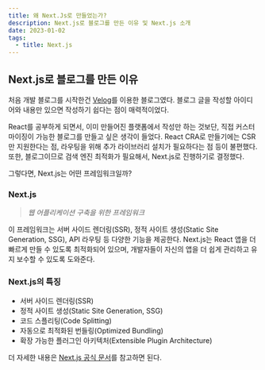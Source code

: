 ```yaml
---
title: 왜 Next.Js로 만들었는가?
description: Next.js로 블로그를 만든 이유 및 Next.js 소개
date: 2023-01-02
tags:
  - title: Next.js
---
```


## Next.js로 블로그를 만든 이유

처음 개발 블로그를 시작한건 [Velog](https://velog.io/@woongsnote)를 이용한 블로그였다.
블로그 글을 작성할 아이디어와 내용만 있으면 작성하기 쉽다는 점이 매력적이었다.

React를 공부하게 되면서, 이미 만들어진 플랫폼에서 작성만 하는 것보단, 직접 커스터마이징이 가능한 블로그를 만들고 싶은 생각이 들었다.
React CRA로 만들기에는 CSR만 지원한다는 점, 라우팅을 위해 추가 라이브러리 설치가 필요하다는 점 등이 불편했다.
또한, 블로그이므로 검색 엔진 최적화가 필요해서, Next.js로 진행하기로 결정했다.

그렇다면, Next.js는 어떤 프레임워크일까?

### Next.js

> _웹 어플리케이션 구축을 위한 프레임워크_

이 프레임워크는 서버 사이드 렌더링(SSR), 정적 사이트 생성(Static Site Generation, SSG), API 라우팅 등 다양한 기능을 제공한다.
Next.js는 React 앱을 더 빠르게 만들 수 있도록 최적화되어 있으며, 개발자들이 자신의 앱을 더 쉽게 관리하고 유지 보수할 수 있도록 도와준다.

### Next.js의 특징

- 서버 사이드 렌더링(SSR)
- 정적 사이트 생성(Static Site Generation, SSG)
- 코드 스플리팅(Code Splitting)
- 자동으로 최적화된 번들링(Optimized Bundling)
- 확장 가능한 플러그인 아키텍처(Extensible Plugin Architecture)

더 자세한 내용은 [Next.js 공식 문서](https://nextjs.org/docs/)를 참고하면 된다.
